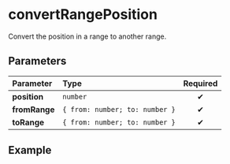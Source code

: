 
# convertRangePosition

Convert the position in a range to another range.

## Parameters

| Parameter     | Type                           | Required |
| :------------ | :----------------------------- | :------: |
| **position**  | `number`                       |    ✔     |
| **fromRange** | `{ from: number; to: number }` |    ✔     |
| **toRange**   | `{ from: number; to: number }` |    ✔     |

## Example

<Example position={5} fromFrom={0} fromTo={10} toFrom={-10} toTo={0} />

